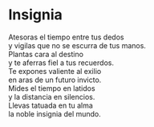 # Insignia {-}


Atesoras el tiempo entre tus dedos<br>
y vigilas que no se escurra de tus manos.<br>
Plantas cara al destino<br>
y te aferras fiel a tus recuerdos.<br>
Te expones valiente al exilio<br>
en aras de un futuro invicto.<br>
Mides el tiempo en latidos<br>
y la distancia en silencios.<br>
Llevas tatuada en tu alma<br>
la noble insignia del mundo.